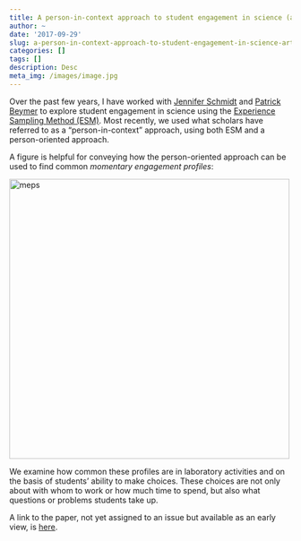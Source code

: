 ```yaml
---
title: A person-in-context approach to student engagement in science (article in JRST)
author: ~
date: '2017-09-29'
slug: a-person-in-context-approach-to-student-engagement-in-science-article-in-jrst
categories: []
tags: []
description: Desc
meta_img: /images/image.jpg
---
```


Over the past few years, I have worked with [Jennifer Schmidt](http://education.msu.edu/search/FormView.aspx?email=jaschmid%40msu.edu) and [Patrick Beymer](https://www.researchgate.net/profile/Patrick_Beymer) to explore student engagement in science using the [Experience Sampling Method (ESM)](https://en.wikipedia.org/wiki/Experience_sampling_method). Most recently, we used what scholars have referred to as a "person-in-context" approach, using both ESM and a person-oriented approach.

A figure is helpful for conveying how the person-oriented approach can be used to find common *momentary engagement profiles*:

<img src = "https://github.com/jrosen48/homepage-source/raw/master/static/_media/images/meps.png" alt = "meps" style = "width: 500px; height: 500px">

We examine how common these profiles are in laboratory activities and on the basis of students' ability to make choices. These choices are not only about with whom to work or how much time to spend, but also what questions or problems students take up.

A link to the paper, not yet assigned to an issue but available as an early view, is [here](http://onlinelibrary.wiley.com/doi/10.1002/tea.21409/full).


